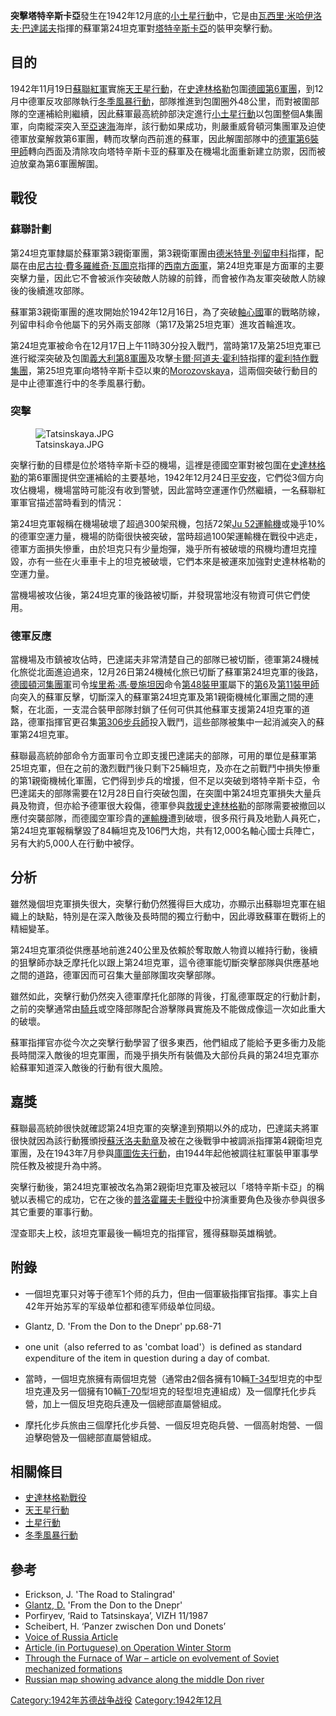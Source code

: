 {{noteTA
|G1=Military
|G2=Shipname
|G3=地名
}}
{{Infobox Military Conflict
|conflict=突擊塔特辛斯卡亞
|image= [[File:Ww2_map25_Dec42_Feb43.jpg|300px]]
|caption=小土星行動中蘇軍進攻形勢圖
|partof=[[第二次世界大戰|第二次世界大戰]][[德蘇戰爭|德蘇戰爭]]
|place=[[蘇聯|蘇聯]][[塔特辛斯卡亞|塔特辛斯卡亞]]
|date=1942年12月16日－1942年12月28日
|result=蘇軍戰略性勝利
|combatant1={{flagcountry|Nazi Germany|1935|name=納粹德国}}
|combatant2={{flag|Soviet Union|1936}}
|commander1=[[赫爾曼·巴爾克|赫爾曼·巴爾克]]
|commander2=[[瓦西里·米哈伊洛夫·巴達諾夫|瓦西里·米哈伊洛夫·巴達諾夫]]
|strength1=
|strength2=
|casualties1=蘇聯聲稱12,000人陣亡<br />5,000人被俘<br />受傷人數不詳<br />84輛坦克<br />106門大炮、300架飛機被破壞
|casualties2=陣亡人數不詳<br />失蹤人數不詳<br />受傷人數不詳<br />最多190輛坦克
}}
{{Campaignbox 史太林格勒戰役}}
{{Campaignbox Axis-Soviet War}}
{{Campaignbox Operation Blue to 3rd Kharkov}}

'''突擊塔特辛斯卡亞'''發生在1942年12月底的[[土星行動|小土星行動]]中，它是由[[瓦西里·米哈伊洛夫·巴達諾夫|瓦西里·米哈伊洛夫·巴達諾夫]]指揮的蘇軍第24坦克軍對[[塔特辛斯卡亞|塔特辛斯卡亞]]的裝甲突擊行動。

==目的==
1942年11月19日[[蘇聯紅軍|蘇聯紅軍]]實施[[天王星行動|天王星行動]]，在[[史達林格勒|史達林格勒]]包圍[[德國第6軍團|德國第6軍團]]，到12月中德軍反攻部隊執行[[冬季風暴行動|冬季風暴行動]]，部隊推進到包圍圈外48公里，而對被圍部隊的空運補給則繼續，因此蘇軍最高統帥部決定進行[[土星行動|小土星行動]]以包圍整個A集團軍，向南縱深突入至[[亞速海|亞速海]]海岸，該行動如果成功，則嚴重威脅頓河集團軍及迫使德軍放棄解救第6軍團，轉而攻擊向西前進的蘇軍，因此解圍部隊中的[[德軍第6裝甲師|德軍第6裝甲師]]轉向西面及清除攻向塔特辛斯卡亚的蘇軍及在機場北面重新建立防禦，因而被迫放棄為第6軍團解圍。

==戰役==
===蘇聯計劃===
第24坦克軍隸屬於蘇軍第3親衛軍團，第3親衛軍團由[[德米特里·列留申科|德米特里·列留申科]]指揮，配屬在由[[尼古拉·費多羅維奇·瓦圖京|尼古拉·費多羅維奇·瓦圖京]]指揮的[[西南方面軍|西南方面軍]]，第24坦克軍是方面軍的主要突擊力量，因此它不會被派作突破敵人防線的前鋒，而會被作為友軍突破敵人防線後的後續進攻部隊。

蘇軍第3親衛軍團的進攻開始於1942年12月16日，為了突破[[軸心國|軸心國]]軍的戰略防線，列留申科命令他屬下的另外兩支部隊（第17及第25坦克軍）進攻首輪進攻。

第24坦克軍被命令在12月17日上午11時30分投入戰鬥，當時第17及第25坦克軍已進行縱深突破及包圍[[義大利第8軍團|義大利第8軍團]]及攻擊[[卡爾·阿道夫·霍利特|卡爾·阿道夫·霍利特]]指揮的[[德軍霍利特作戰集團|霍利特作戰集團]]，第25坦克軍向塔特辛斯卡亞以東的[[Morozovskaya|Morozovskaya]]，這兩個突破行動目的是中止德軍進行中的冬季風暴行動。

===突擊===
[[File:Tatsinskaya.JPG|thumb]]

突擊行動的目標是位於塔特辛斯卡亞的機場，這裡是德國空軍對被包圍在[[史達林格勒戰役|史達林格勒]]的第6軍團提供空運補給的主要基地，1942年12月24日[[平安夜|平安夜]]，它們從3個方向攻佔機場，機場當時可能沒有收到警號，因此當時空運運作仍然繼續，一名蘇聯紅軍軍官描述當時看到的情況：

{{引用|我們的坦克突入塔特辛斯卡亞的空軍機場，首先突入的是涅查耶夫上校的坦克營，敵人的火炮與我軍的坦克爆發激烈戰鬥，德軍向我軍坦克投擲[[手榴彈|手榴彈]]，但我軍一些坦克突破納粹的防線，當我軍消滅了敵人的巡邏隊後，蘇軍士兵向德軍的領航員開火，這些領航員正指揮德軍飛機升降（來自一名蘇軍士兵的口述）。}}

第24坦克軍報稱在機場破壞了超過300架飛機，包括72架[[Ju_52運輸機|Ju 52運輸機]]或幾乎10%的德軍空運力量，機場的防衛很快被突破，當時超過100架運輸機在戰役中逃走，德軍方面損失慘重，由於坦克只有少量炮彈，幾乎所有被破壞的飛機均遭坦克撞毀，亦有一些在火車車卡上的坦克被破壞，它們本來是被運來加強對史達林格勒的空運力量。

當機場被攻佔後，第24坦克軍的後路被切斷，并發現當地沒有物資可供它們使用。

===德軍反應{{ref|glantz2}}===
當機場及市鎮被攻佔時，巴達諾夫非常清楚自己的部隊已被切斷，德軍第24機械化旅從北面進迫過來，12月26日第24機械化旅已切斷了蘇軍第24坦克軍的後路，[[德國頓河集團軍|德國頓河集團軍]]司令[[埃里希·馮·曼施坦因|埃里希·馮·曼施坦因]]命令[[德國第48裝甲軍|第48裝甲軍]]屬下的[[德軍第6裝甲師|第6]]及[[德軍第11裝甲師|第11裝甲師]]向突入的蘇軍反擊，切斷深入的蘇軍第24坦克軍及第1親衛機械化軍團之間的連繫，在北面，一支混合裝甲部隊封鎖了任何可供其他蘇軍支援第24坦克軍的道路，德軍指揮官更召集[[德軍第306步兵師|第306步兵師]]投入戰鬥，這些部隊被集中一起消滅突入的蘇軍第24坦克軍。

蘇聯最高統帥部命令方面軍司令立即支援巴達諾夫的部隊，可用的單位是蘇軍第25坦克軍，但在之前的激烈戰鬥後只剩下25輛坦克，及亦在之前戰鬥中損失慘重的第1親衛機械化軍團，它們得到步兵的增援，但不足以突破到塔特辛斯卡亞，令巴達諾夫的部隊需要在12月28日自行突破包圍，在突圍中第24坦克軍損失大量兵員及物資，但亦給予德軍很大殺傷，德軍參與[[冬季風暴行動|救援史達林格勒]]的部隊需要被撤回以應付突襲部隊，而德國空軍珍貴的[[運輸機|運輸機]]遭到破壞，很多飛行員及地勤人員死亡，第24坦克軍報稱擊毀了84輛坦克及106門大炮，共有12,000名軸心國士兵陣亡，另有大約5,000人在行動中被俘。

==分析==
雖然幾個坦克軍損失很大，突擊行動仍然獲得巨大成功，亦顯示出蘇聯坦克軍在組織上的缺點，特別是在深入敵後及長時間的獨立行動中，因此導致蘇軍在戰術上的精細變革。

第24坦克軍須從供應基地前進240公里及依賴於奪取敵人物資以維持行動，後續的狙擊師亦缺乏摩托化以跟上第24坦克軍，這令德軍能切斷突擊部隊與供應基地之間的道路，德軍因而可召集大量部隊圍攻突擊部隊。

雖然如此，突擊行動仍然突入德軍摩托化部隊的背後，打亂德軍既定的行動計劃，之前的突擊通常由[[騎兵|騎兵]]或空降部隊配合游擊隊員實施及不能做成像這一次如此重大的破壞。

蘇軍指揮官亦從今次之突擊行動學習了很多東西，他們組成了能給予更多衝力及能長時間深入敵後的坦克軍團，而幾乎損失所有裝備及大部份兵員的第24坦克軍亦給蘇軍知道深入敵後的行動有很大風險。

==嘉獎==
蘇聯最高統帥很快就確認第24坦克軍的突擊達到預期以外的成功，巴達諾夫將軍很快就因為該行動獲頒授[[蘇沃洛夫勳章|蘇沃洛夫勳章]]及被在之後戰爭中被調派指揮第4親衛坦克軍團，及在1943年7月參與[[庫圖佐夫行動|庫圖佐夫行動]]，由1944年起他被調往紅軍裝甲軍事學院任教及被提升為中將。

突擊行動後，第24坦克軍被改名為第2親衛坦克軍及被冠以「塔特辛斯卡亞」的稱號以表楊它的成功，它在之後的[[普洛霍羅夫卡戰役|普洛霍羅夫卡戰役]]中扮演重要角色及後亦參與很多其它重要的軍事行動。

涅查耶夫上校，該坦克軍最後一輛坦克的指揮官，獲得蘇聯英雄稱號。

==附錄==
*{{note|corps}}一個坦克軍只对等于德军1个师的兵力，但由一個軍級指揮官指揮。事实上自42年开始苏军的军级单位都和德军师级单位同级。
*{{note|glantz2}} Glantz, D. 'From the Don to the Dnepr' pp.68-71
*{{note|unit}} one unit（also referred to as 'combat load'）is defined as standard expenditure of the item in question during a day of combat.
*{{note|brigade1}}當時，一個坦克旅擁有兩個坦克營（通常由2個各擁有10輛[[T-34|T-34]]型坦克的中型坦克連及另一個擁有10輛[[T-70|T-70]]型坦克的轻型坦克連組成）及一個摩托化步兵營，加上一個反坦克砲兵連及一個總部直屬營組成。
*{{note|brigade 2}}摩托化步兵旅由三個摩托化步兵營、一個反坦克砲兵營、一個高射炮營、一個迫擊砲營及一個總部直屬營組成。

==相關條目==
*[[史達林格勒戰役|史達林格勒戰役]]
*[[天王星行動|天王星行動]]
*[[土星行動|土星行動]]
*[[冬季風暴行動|冬季風暴行動]]

==參考==
*Erickson, J. 'The Road to Stalingrad'
*[[David_Glantz|Glantz, D.]] 'From the Don to the Dnepr'
*Porfiryev, ‘Raid to Tatsinskaya’, VIZH 11/1987
*Scheibert, H. ‘Panzer zwischen Don und Donets’
*[http://www.vor.ru/55/Stalingrad/History_13_eng.html Voice of Russia Article]
*[https://web.archive.org/web/20050421022505/http://grandesguerras.com.br/artigos/text01.php?art_id=13 Article (in Portuguese) on Operation Winter Storm]
*[https://archive.is/20041015092534/http://www.redarmystudies.net/0411030.htm Through the Furnace of War – article on evolvement of Soviet mechanized formations]
*[http://rkkaww2.armchairgeneral.com/maps/1942SW/Stalingrad/battle_volgadmin_ru/24.HTM Russian map showing advance along the middle Don river]

[[Category:1942年苏德战争战役|Category:1942年苏德战争战役]]
[[Category:1942年12月|Category:1942年12月]]